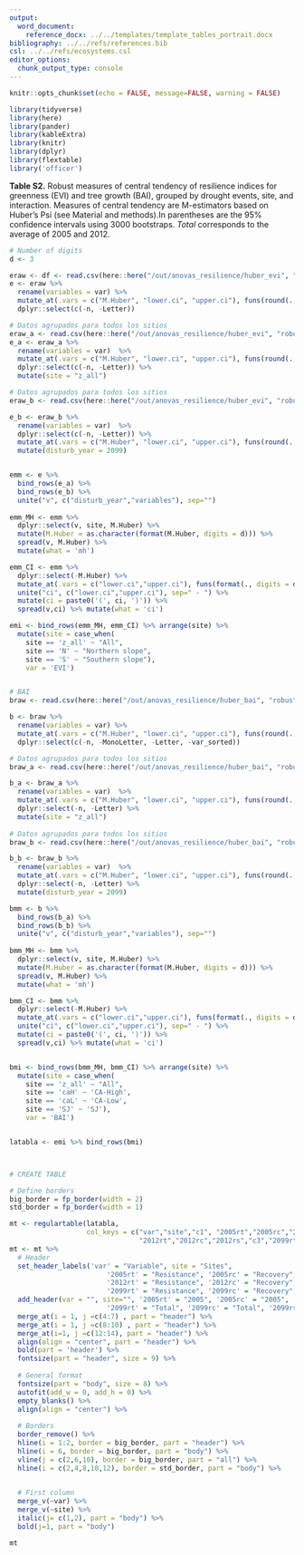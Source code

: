```yaml
---
output:
  word_document: 
    reference_docx: ../../templates/template_tables_portrait.docx
bibliography: ../../refs/references.bib
csl: ../../refs/ecosystems.csl
editor_options: 
  chunk_output_type: console
---
```


```r
knitr::opts_chunk$set(echo = FALSE, message=FALSE, warning = FALSE)
```


```r
library(tidyverse)
library(here)
library(pander)
library(kableExtra)
library(knitr)
library(dplyr)
library(flextable)
library('officer')
```


**Table S2.** Robust measures of central tendency of resilience indices for greenness (EVI) and tree growth (BAI), grouped by drought events, site, and interaction. Measures of central tendency are M-estimators based on Huber's Psi (see Material and methods).In parentheses are the 95% confidence intervals using 3000 bootstraps. *Total* corresponds to the average of 2005 and 2012.

```r

# Number of digits 
d <- 3

eraw <- df <- read.csv(here::here("/out/anovas_resilience/huber_evi", "robust_mhuber_agg.csv"), header = TRUE)
e <- eraw %>% 
  rename(variables = var) %>% 
  mutate_at(.vars = c("M.Huber", "lower.ci", "upper.ci"), funs(round(., d))) %>% 
  dplyr::select(c(-n, -Letter)) 

# Datos agrupados para todos los sitios 
eraw_a <- read.csv(here::here("/out/anovas_resilience/huber_evi", "robust_mhuber_agg_a.csv"), header = TRUE)
e_a <- eraw_a %>% 
  rename(variables = var)  %>% 
  mutate_at(.vars = c("M.Huber", "lower.ci", "upper.ci"), funs(round(., d))) %>% 
  dplyr::select(c(-n, -Letter)) %>%  
  mutate(site = "z_all") 

# Datos agrupados para todos los sitios 
eraw_b <- read.csv(here::here("/out/anovas_resilience/huber_evi", "robust_mhuber_agg_b.csv"), header = TRUE)

e_b <- eraw_b %>% 
  rename(variables = var)  %>% 
  dplyr::select(c(-n, -Letter)) %>%  
  mutate_at(.vars = c("M.Huber", "lower.ci", "upper.ci"), funs(round(., d))) %>%
  mutate(disturb_year = 2099) 


emm <- e %>% 
  bind_rows(e_a) %>%
  bind_rows(e_b) %>% 
  unite("v", c("disturb_year","variables"), sep="") 
  
emm_MH <- emm %>% 
  dplyr::select(v, site, M.Huber) %>% 
  mutate(M.Huber = as.character(format(M.Huber, digits = d))) %>% 
  spread(v, M.Huber) %>% 
  mutate(what = 'mh')

emm_CI <- emm %>% 
  dplyr::select(-M.Huber) %>% 
  mutate_at(.vars = c("lower.ci","upper.ci"), funs(format(., digits = d))) %>%  
  unite("ci", c("lower.ci","upper.ci"), sep=" - ") %>% 
  mutate(ci = paste0('(', ci, ')')) %>% 
  spread(v,ci) %>% mutate(what = 'ci')

emi <- bind_rows(emm_MH, emm_CI) %>% arrange(site) %>% 
  mutate(site = case_when(
    site == 'z_all' ~ "All",
    site == 'N' ~ "Northern slope", 
    site == 'S' ~ "Southern slope"),
    var = 'EVI') 


# BAI
braw <- read.csv(here::here("/out/anovas_resilience/huber_bai", "robust_mhuber.csv"), header = TRUE)

b <- braw %>% 
  rename(variables = var) %>% 
  mutate_at(.vars = c("M.Huber", "lower.ci", "upper.ci"), funs(round(., d))) %>% 
  dplyr::select(c(-n, -MonoLetter, -Letter, -var_sorted)) 

# Datos agrupados para todos los sitios 
braw_a <- read.csv(here::here("/out/anovas_resilience/huber_bai", "robust_mhuber_agg_a.csv"), header = TRUE)

b_a <- braw_a %>% 
  rename(variables = var)  %>% 
  mutate_at(.vars = c("M.Huber", "lower.ci", "upper.ci"), funs(round(., d))) %>% 
  dplyr::select(-n, -Letter) %>%  
  mutate(site = "z_all")
  
# Datos agrupados para todos los sitios 
braw_b <- read.csv(here::here("/out/anovas_resilience/huber_bai", "robust_mhuber_agg_b.csv"), header = TRUE)

b_b <- braw_b %>% 
  rename(variables = var)  %>% 
  mutate_at(.vars = c("M.Huber", "lower.ci", "upper.ci"), funs(round(., d))) %>% 
  dplyr::select(-n, -Letter) %>% 
  mutate(disturb_year = 2099) 

bmm <- b %>% 
  bind_rows(b_a) %>%
  bind_rows(b_b) %>% 
  unite("v", c("disturb_year","variables"), sep="") 
  
bmm_MH <- bmm %>% 
  dplyr::select(v, site, M.Huber) %>% 
  mutate(M.Huber = as.character(format(M.Huber, digits = d))) %>% 
  spread(v, M.Huber) %>% 
  mutate(what = 'mh')

bmm_CI <- bmm %>% 
  dplyr::select(-M.Huber) %>% 
  mutate_at(.vars = c("lower.ci","upper.ci"), funs(format(., digits = d))) %>%  
  unite("ci", c("lower.ci","upper.ci"), sep=" - ") %>% 
  mutate(ci = paste0('(', ci, ')')) %>% 
  spread(v,ci) %>% mutate(what = 'ci')


bmi <- bind_rows(bmm_MH, bmm_CI) %>% arrange(site) %>% 
  mutate(site = case_when(
    site == 'z_all' ~ "All",
    site == 'caH' ~ 'CA-High', 
    site == 'caL' ~ 'CA-Low',
    site == 'SJ' ~ 'SJ'), 
    var = 'BAI') 


latabla <- emi %>% bind_rows(bmi)



# CREATE TABLE 

# Define borders
big_border = fp_border(width = 2)
std_border = fp_border(width = 1)

mt <- regulartable(latabla,
                   col_keys = c("var","site","c1", "2005rt","2005rc","2005rs", "c2",
                                "2012rt","2012rc","2012rs","c3","2099rt","2099rc", "2099rs"))
mt <- mt %>% 
  # Header 
  set_header_labels('var' = "Variable", site = "Sites", 
                        '2005rt' = "Resistance", '2005rc' = "Recovery", '2005rs' = "Resilience",
                        '2012rt' = "Resistance", '2012rc' = "Recovery", '2012rs' = "Resilience",
                        '2099rt' = "Resistance", '2099rc' = "Recovery", '2099rs' = "Resilience") %>% 
  add_header(var = "", site="", '2005rt' = "2005", '2005rc' = "2005", '2005rs' = "2005",'2012rt' = "2012", '2012rc' = "2012", '2012rs' = "2012",
                        '2099rt' = "Total", '2099rc' = "Total", '2099rs' = "Total", top = TRUE) %>% 
  merge_at(i = 1, j =c(4:7) , part = "header") %>% 
  merge_at(i = 1, j =c(8:10) , part = "header") %>%
  merge_at(i=1, j =c(12:14), part = "header") %>% 
  align(align = "center", part = "header") %>% 
  bold(part = 'header') %>% 
  fontsize(part = "header", size = 9) %>% 
  
  # General format 
  fontsize(part = "body", size = 8) %>% 
  autofit(add_w = 0, add_h = 0) %>% 
  empty_blanks() %>% 
  align(align = "center") %>% 
  
  # Borders 
  border_remove() %>% 
  hline(i = 1:2, border = big_border, part = "header") %>% 
  hline(i = 6, border = big_border, part = "body") %>% 
  vline(j = c(2,6,10), border = big_border, part = "all") %>% 
  hline(i = c(2,4,8,10,12), border = std_border, part = "body") %>% 
  

  # First column 
  merge_v(~var) %>% 
  merge_v(~site) %>% 
  italic(j= c(1,2), part = "body") %>% 
  bold(j=1, part = "body")

mt 
```
  




